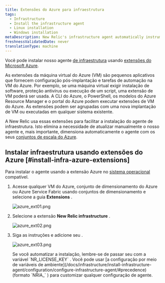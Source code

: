 ```yaml
---
title: Extensões do Azure para infraestrutura
tags:
  - Infrastructure
  - Install the infrastructure agent
  - Linux installation
  - Windows installation
metaDescription: New Relic's infrastructure agent automatically instruments Docker to collect container metrics and metadata.
freshnessValidatedDate: never
translationType: machine
---
```





Você pode instalar nosso agente [de infraestrutura](/docs/welcome-new-relic-infrastructure) usando [extensões do Microsoft Azure](https://docs.microsoft.com/en-us/azure/virtual-machines/extensions/overview).

<CollapserGroup>
  <Collapser
    id="what-is-extension"
    title="O que é uma extensão do Azure?"
  >
    As extensões da máquina virtual do Azure (VM) são pequenos aplicativos que fornecem configuração pós-implantação e tarefas de automação na VM do Azure. Por exemplo, se uma máquina virtual exigir instalação de software, proteção antivírus ou execução de um script, uma extensão de VM poderá ser usada. A CLI do Azure, o PowerShell, os modelos do Azure Resource Manager e o portal do Azure podem executar extensões de VM do Azure. As extensões podem ser agrupadas com uma nova implantação de VM ou executadas em qualquer sistema existente.
  </Collapser>
</CollapserGroup>

A New Relic usa essas extensões para facilitar a instalação do agente de infraestrutura. Isto elimina a necessidade de atualizar manualmente o nosso agente e, mais importante, dimensiona automaticamente o agente com os seus [conjuntos de escala do Azure](https://docs.microsoft.com/en-us/azure/virtual-machine-scale-sets/overview).

## Instalar infraestrutura usando extensões do Azure [#install-infra-azure-extensions]

Para instalar o agente usando a extensão Azure no [sistema operacional](/docs/infrastructure/install-infrastructure-agent/get-started/requirements-infrastructure-agent/) compatível.

1. Acesse qualquer VM do Azure, conjunto de dimensionamento do Azure ou Azure Service Fabric usando conjuntos de dimensionamento e selecione a guia <DoNotTranslate>**Extensions**</DoNotTranslate> .

   <img
     title="azure_ext01.png"
     alt="azure_ext01.png"
     src={infrastructureAzureExtensionsTab}
   />

2. Selecione a extensão <DoNotTranslate>**New Relic infrastructure**</DoNotTranslate> .

   <img
     title="azure_ext02.png"
     alt="azure_ext02.png"
     src={infrastructureAzureNrInfrastructureExtension}
   />

3. Siga as instruções e adicione seu <InlinePopover type="licenseKey"/>.

   <img
     title="azure_ext03.png"
     alt="azure_ext03.png"
     src={infrastructureAzureNrLicenseKey}
   />

   <Callout variant="tip">
     Se você automatizar a instalação, lembre-se de passar seu <InlinePopover type="licenseKey"/>com a variável `NR_LICENSE_KEY` . Você pode usar [a configuração por meio de variáveis de ambiente](/docs/infrastructure/install-infrastructure-agent/configuration/configure-infrastructure-agent/#precedence) (formato `NRIA_` ) para customizar qualquer configuração de agente.
   </Callout>

<InstallFeedback/>